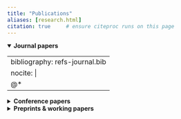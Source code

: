 ```yaml
---
title: "Publications"
aliases: [research.html]
citation: true     # ensure citeproc runs on this page
---
```


<!-- Journal (open by default) -->
<details open>
<summary><strong>Journal papers</strong></summary>

::: {#journal-refs .refsection}
---
bibliography: refs-journal.bib
nocite: |
  @*
---
::: {#refs}
:::
:::

</details>

<!-- Conference -->
<details>
<summary><strong>Conference papers</strong></summary>

::: {#conf-refs .refsection}
---
bibliography: refs-conference.bib
nocite: |
  @*
---
::: {#refs}
:::
:::

</details>

<!-- Preprints -->
<details>
<summary><strong>Preprints & working papers</strong></summary>

::: {#preprint-refs .refsection}
---
bibliography: refs.bib
nocite: |
  @*
---
::: {#refs}
:::
:::

</details>
